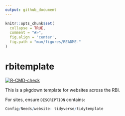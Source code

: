 ```yaml
---
output: github_document
---
```


<!-- README.md is generated from README.Rmd. Please edit that file -->

```r
knitr::opts_chunk$set(
  collapse = TRUE,
  comment = "#>",
  fig.align = 'center',
  fig.path = "man/figures/README-"
)
```

# rbitemplate

<!-- badges: start -->
[![R-CMD-check](https://github.com/rnabioco/rbitemplate/actions/workflows/R-CMD-check.yaml/badge.svg)](https://github.com/rnabioco/rbitemplate/actions/workflows/R-CMD-check.yaml)
<!-- badges: end -->

This is a pkgdown template for websites across the RBI.

For sites, ensure `DESCRIPTION` contains:

```r
Config/Needs/website: tidyverse/tidytemplate
```